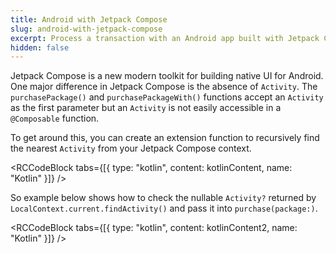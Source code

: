 ```yaml
---
title: Android with Jetpack Compose
slug: android-with-jetpack-compose
excerpt: Process a transaction with an Android app built with Jetpack Compose
hidden: false
---
```


Jetpack Compose is a new modern toolkit for building native UI for Android. One major difference in Jetpack Compose is the absence of `Activity`. The `purchasePackage()` and `purchasePackageWith()` functions accept an `Activity` as the first parameter but an `Activity` is not easily accessible in a `@Composable` function.

To get around this, you can create an extension function to recursively find the nearest `Activity` from your Jetpack Compose context.


<RCCodeBlock
  tabs={[{ type: "kotlin", content: kotlinContent, name: "Kotlin" }]}
/>

So example below shows how to check the nullable `Activity?` returned by `LocalContext.current.findActivity()` and pass it into `purchase(package:)`.


<RCCodeBlock
  tabs={[{ type: "kotlin", content: kotlinContent2, name: "Kotlin" }]}
/>
